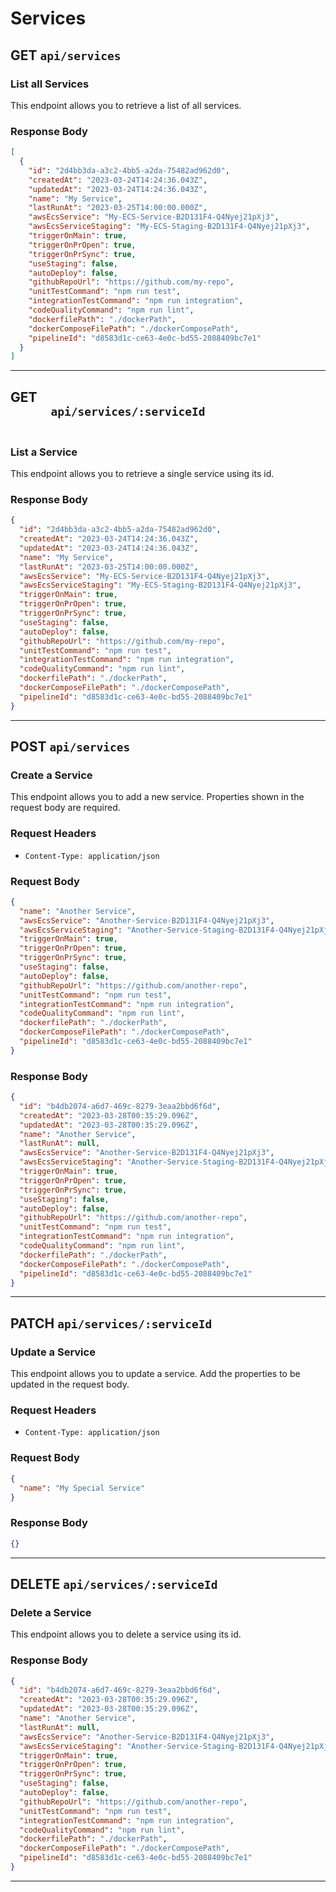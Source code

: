 # Services

<div>
  <h2 className="mr-3 text-2xl font-bold text-stone-800 dark:text-stone-100">
    GET
    <code className="ml-3 text-xl text-indigo-600 dark: dark:text-indigo-400">api/services</code>
  </h2>
  <h3 className="mb-1 text-lg font-bold text-stone-600 dark:text-stone-200">List all Services</h3>
  <p className="mb-3 text-stone-600 dark:text-stone-200">
    This endpoint allows you to retrieve a list of all services.
  </p>
</div>

<div>
  <h3 className="mb-1 text-lg font-bold text-stone-600 dark:text-stone-200">Response Body</h3>
</div>

```json
[
  {
    "id": "2d4bb3da-a3c2-4bb5-a2da-75482ad962d0",
    "createdAt": "2023-03-24T14:24:36.043Z",
    "updatedAt": "2023-03-24T14:24:36.043Z",
    "name": "My Service",
    "lastRunAt": "2023-03-25T14:00:00.000Z",
    "awsEcsService": "My-ECS-Service-B2D131F4-Q4Nyej21pXj3",
    "awsEcsServiceStaging": "My-ECS-Staging-B2D131F4-Q4Nyej21pXj3",
    "triggerOnMain": true,
    "triggerOnPrOpen": true,
    "triggerOnPrSync": true,
    "useStaging": false,
    "autoDeploy": false,
    "githubRepoUrl": "https://github.com/my-repo",
    "unitTestCommand": "npm run test",
    "integrationTestCommand": "npm run integration",
    "codeQualityCommand": "npm run lint",
    "dockerfilePath": "./dockerPath",
    "dockerComposeFilePath": "./dockerComposePath",
    "pipelineId": "d8583d1c-ce63-4e0c-bd55-2088409bc7e1"
  }
]
```

---

<div>
  <h2 className="mr-3 mt-10 text-2xl font-bold text-stone-800 dark:text-stone-100">
    GET
    <code className="ml-3 text-xl text-indigo-600 dark: dark:text-indigo-400">
      api/services/:serviceId
    </code>
  </h2>
  <h3 className="mb-1 text-lg font-bold text-stone-600 dark:text-stone-200">List a Service</h3>
  <p className="mb-3 text-stone-600 dark:text-stone-200">
    This endpoint allows you to retrieve a single service using its id.
  </p>
  <h3 className="mb-1 text-lg font-bold text-stone-600 dark:text-stone-200">Response Body</h3>
</div>

```json
{
  "id": "2d4bb3da-a3c2-4bb5-a2da-75482ad962d0",
  "createdAt": "2023-03-24T14:24:36.043Z",
  "updatedAt": "2023-03-24T14:24:36.043Z",
  "name": "My Service",
  "lastRunAt": "2023-03-25T14:00:00.000Z",
  "awsEcsService": "My-ECS-Service-B2D131F4-Q4Nyej21pXj3",
  "awsEcsServiceStaging": "My-ECS-Staging-B2D131F4-Q4Nyej21pXj3",
  "triggerOnMain": true,
  "triggerOnPrOpen": true,
  "triggerOnPrSync": true,
  "useStaging": false,
  "autoDeploy": false,
  "githubRepoUrl": "https://github.com/my-repo",
  "unitTestCommand": "npm run test",
  "integrationTestCommand": "npm run integration",
  "codeQualityCommand": "npm run lint",
  "dockerfilePath": "./dockerPath",
  "dockerComposeFilePath": "./dockerComposePath",
  "pipelineId": "d8583d1c-ce63-4e0c-bd55-2088409bc7e1"
}
```

---

<div>
  <h2 className="mr-3 mt-10 text-2xl font-bold text-stone-800 dark:text-stone-100">
    POST
    <code className="ml-3 text-xl text-indigo-600 dark: dark:text-indigo-400">api/services</code>
  </h2>
  <h3 className="mb-1 text-lg font-bold text-stone-600 dark:text-stone-200">Create a Service</h3>
  <p className="mb-3 text-stone-600 dark:text-stone-200">
    This endpoint allows you to add a new service. Properties shown in the
    request body are required.
  </p>
  <h3 className="mb-1 text-lg font-bold text-stone-600 dark:text-stone-200">Request Headers</h3>
  <ul>
    <li>
      <code className="text-indigo-600 dark: dark:text-indigo-400">Content-Type: application/json</code>
    </li>
  </ul>
</div>

<div>
  <h3 className="mb-1 text-lg font-bold text-stone-600 dark:text-stone-200">Request Body</h3>
</div>

```json
{
  "name": "Another Service",
  "awsEcsService": "Another-Service-B2D131F4-Q4Nyej21pXj3",
  "awsEcsServiceStaging": "Another-Service-Staging-B2D131F4-Q4Nyej21pXj3",
  "triggerOnMain": true,
  "triggerOnPrOpen": true,
  "triggerOnPrSync": true,
  "useStaging": false,
  "autoDeploy": false,
  "githubRepoUrl": "https://github.com/another-repo",
  "unitTestCommand": "npm run test",
  "integrationTestCommand": "npm run integration",
  "codeQualityCommand": "npm run lint",
  "dockerfilePath": "./dockerPath",
  "dockerComposeFilePath": "./dockerComposePath",
  "pipelineId": "d8583d1c-ce63-4e0c-bd55-2088409bc7e1"
}
```

<div>
  <h3 className="mb-1 text-lg font-bold text-stone-600 dark:text-stone-200">Response Body</h3>
</div>

```json
{
  "id": "b4db2074-a6d7-469c-8279-3eaa2bbd6f6d",
  "createdAt": "2023-03-28T00:35:29.096Z",
  "updatedAt": "2023-03-28T00:35:29.096Z",
  "name": "Another Service",
  "lastRunAt": null,
  "awsEcsService": "Another-Service-B2D131F4-Q4Nyej21pXj3",
  "awsEcsServiceStaging": "Another-Service-Staging-B2D131F4-Q4Nyej21pXj3",
  "triggerOnMain": true,
  "triggerOnPrOpen": true,
  "triggerOnPrSync": true,
  "useStaging": false,
  "autoDeploy": false,
  "githubRepoUrl": "https://github.com/another-repo",
  "unitTestCommand": "npm run test",
  "integrationTestCommand": "npm run integration",
  "codeQualityCommand": "npm run lint",
  "dockerfilePath": "./dockerPath",
  "dockerComposeFilePath": "./dockerComposePath",
  "pipelineId": "d8583d1c-ce63-4e0c-bd55-2088409bc7e1"
}
```

---

<div>
  <h2 className="mr-3 mt-10 text-2xl font-bold text-stone-800 dark:text-stone-100">
    PATCH
    <code className="ml-3 text-xl text-indigo-600 dark: dark:text-indigo-400">api/services/:serviceId</code>
  </h2>
  <h3 className="mb-1 text-lg font-bold text-stone-600 dark:text-stone-200">Update a Service</h3>
  <p className="mb-3 text-stone-600 dark:text-stone-200">
    This endpoint allows you to update a service. Add the properties to be updated in the request body.
  </p>
  <h3 className="mb-1 text-lg font-bold text-stone-600 dark:text-stone-200">Request Headers</h3>
  <ul>
    <li>
      <code className="text-indigo-600 dark: dark:text-indigo-400">Content-Type: application/json</code>
    </li>
  </ul>
</div>

<div>
  <h3 className="mb-1 text-lg font-bold text-stone-600 dark:text-stone-200">Request Body</h3>
</div>

```json
{
  "name": "My Special Service"
}
```

<div>
  <h3 className="mb-1 text-lg font-bold text-stone-600 dark:text-stone-200">Response Body</h3>
</div>

```json
{}
```

---

<div>
  <h2 className="mr-3 mt-10 text-2xl font-bold text-stone-800 dark:text-stone-100">
    DELETE
    <code className="ml-3 text-xl text-indigo-600 dark: dark:text-indigo-400">api/services/:serviceId</code>
  </h2>
  <h3 className="mb-1 text-lg font-bold text-stone-600 dark:text-stone-200">Delete a Service</h3>
  <p className="mb-3 text-stone-600 dark:text-stone-200">
    This endpoint allows you to delete a service using its id.
  </p>
</div>

<div>
  <h3 className="mb-1 text-lg font-bold text-stone-600 dark:text-stone-200">Response Body</h3>
</div>

```json
{
  "id": "b4db2074-a6d7-469c-8279-3eaa2bbd6f6d",
  "createdAt": "2023-03-28T00:35:29.096Z",
  "updatedAt": "2023-03-28T00:35:29.096Z",
  "name": "Another Service",
  "lastRunAt": null,
  "awsEcsService": "Another-Service-B2D131F4-Q4Nyej21pXj3",
  "awsEcsServiceStaging": "Another-Service-Staging-B2D131F4-Q4Nyej21pXj3",
  "triggerOnMain": true,
  "triggerOnPrOpen": true,
  "triggerOnPrSync": true,
  "useStaging": false,
  "autoDeploy": false,
  "githubRepoUrl": "https://github.com/another-repo",
  "unitTestCommand": "npm run test",
  "integrationTestCommand": "npm run integration",
  "codeQualityCommand": "npm run lint",
  "dockerfilePath": "./dockerPath",
  "dockerComposeFilePath": "./dockerComposePath",
  "pipelineId": "d8583d1c-ce63-4e0c-bd55-2088409bc7e1"
}
```

---
